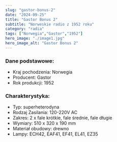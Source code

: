 ```yaml
---
slug: "gastor-bonus-2"
date: "2024-09-25"
title: "Gastor Bonus 2"
subtitle: "Norweskie radio z 1952 roku"
category: "radia"
tags: ["Norwegia","Gastor","1952"]
hero_image: "./image1.jpg"
hero_image_alt: "Gastor Bonus 2"
---
```


### Dane podstawowe:

- Kraj pochodzenia: Norwegia
- Producent: Gastor
- Rok produkcji: 1952

### Charakterystyka:

- Typ: superheterodyna
- Rodzaj Zasilania: 120-220V AC
- Zakres: 2 x fale krótkie, fale średnie, fale długie
- Wymiary: 510 x 320 x 190 mm
- Materiał obudowy: drewno
- Lampy: ECH42, EAF41, EF41, EL41, EZ35
